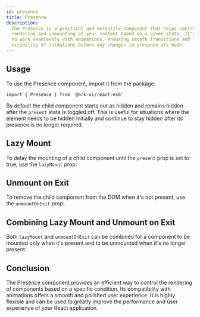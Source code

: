 ```yaml
---
id: presence
title: Presence
description:
  The Presence is a practical and versatile component that helps control the
  rendering and unmounting of your content based on a given state. It's designed
  to work seamlessly with animations, ensuring smooth transitions and full
  visibility of animations before any changes in presence are made.
---
```



## Usage

To use the Presence component, import it from the package:

```tsx
import { Presence } from '@ark-ui/react-es6'
```

By default the child component starts out as hidden and remains hidden after the
`present` state is toggled off. This is useful for situations where the element
needs to be hidden initially and continue to stay hidden after its presence is
no longer required.

<Story id="Basic" />

## Lazy Mount

To delay the mounting of a child component until the `present` prop is set to
true, use the `lazyMount` prop:

<Story id="LazyMount" />

## Unmount on Exit

To remove the child component from the DOM when it's not present, use the
`unmountOnExit` prop:

<Story id="UnmountOnExit" />

## Combining Lazy Mount and Unmount on Exit

Both `lazyMount` and `unmountOnExit` can be combined for a component to be
mounted only when it's present and to be unmounted when it's no longer present:

<Story id="LazyMountAndUnmountOnExit" />

## Conclusion

The Presence component provides an efficient way to control the rendering of
components based on a specific condition. Its compatibility with animations
offers a smooth and polished user experience. It is highly flexible and can be
used to greatly improve the performance and user experience of your React
application.
